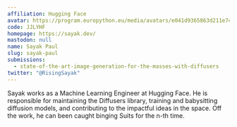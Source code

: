 ```yaml
---
affiliation: Hugging Face
avatar: https://program.europython.eu/media/avatars/e041d9365863d211e7cded4b128fb2c0_0mUNoVg.jpg
code: JJLYHF
homepage: https://sayak.dev/
mastodon: null
name: Sayak Paul
slug: sayak-paul
submissions:
  - state-of-the-art-image-generation-for-the-masses-with-diffusers
twitter: "@RisingSayak"
---
```


Sayak works as a Machine Learning Engineer at Hugging Face. He is responsible
for maintaining the Diffusers library, training and babysitting diffusion
models, and contributing to the impactful ideas in the space. Off the work, he
can been caught binging Suits for the n-th time.
